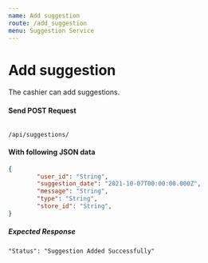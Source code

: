 ```yaml
---
name: Add suggestion
route: /add_suggestion
menu: Suggestion Service
---
```

# Add suggestion
The cashier can add suggestions.

#### Send POST Request
<Code>
/api/suggestions/
</Code>

#### With following JSON data
```json
{
        "user_id": "String",
        "suggestion_date": "2021-10-07T00:00:00.000Z",
        "message": "String",
        "type": "String",
        "store_id": "String",
}
```

##### Expected Response

```
"Status": "Suggestion Added Successfully"
```
